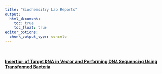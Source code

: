 ---
title: "Biochemsitry Lab Reports"
output: 
  html_document:
    toc: true
    toc_float: true
editor_options: 
  chunk_output_type: console
---

<br>

#### [Insertion of Target DNA in Vector and Performing DNA Sequencing Using Transformed Bacteria](files/projects/Insertion of DNA in Vector.pdf)

<br>

####


